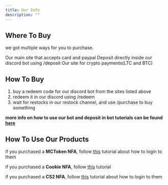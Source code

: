 ```yaml
---
title: Our Info
description: ""
---
```


## Where To Buy

we got multiple ways for you to purchase.

<CardGroup cols={3}>
  <Card
    title="Main Site"
    icon="credit-card"
    href="https://zzxgp.me/"
  >
    Our main site that accepts card and paypal
  </Card>
  <Card
    title="Deposit In Bot"
    icon="bitcoin"
    href="bottutorial"
  >
    Deposit directly inside our discord bot using /deposit
  </Card>
  <Card
    title="Crypto Payment Site"
    icon="bitcoin"
    href="https://shop.zzxgp.me/"
  >
    Our site for crypto payments(LTC and BTC)
  </Card>
</CardGroup>

## How To Buy

1. buy a redeem code for our discord bot from the sites listed above
2. redeem it in our discord using /redeem
3. wait for restocks in our restock channel, and use /purchase to buy something

**more info on how to use our bot and deposit in bot tutorials can be found [here](bottutorial)**

## How To Use Our Products

if you purchased a **MCToken NFA**, follow [this](howtologin) tutorial about how to login to them

if you purchased a **Cookie NFA**, follow [this](howtologin_cookies) tutorial

if you purchased a **CS2 NFA**, follow [this](howtologin_cs2) tutorial about how to login to them